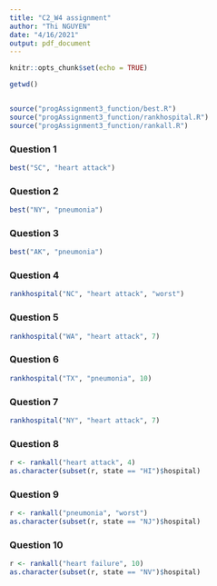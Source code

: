 ```yaml
---
title: "C2_W4 assignment"
author: "Thi NGUYEN"
date: "4/16/2021"
output: pdf_document
---
```


```r
knitr::opts_chunk$set(echo = TRUE)

getwd()


source("progAssignment3_function/best.R")
source("progAssignment3_function/rankhospital.R")
source("progAssignment3_function/rankall.R")


```

### Question 1
```r
best("SC", "heart attack")
```

### Question 2
```r
best("NY", "pneumonia")
```

### Question 3
```r
best("AK", "pneumonia")
```

### Question 4
```r
rankhospital("NC", "heart attack", "worst")
```

### Question 5
```r
rankhospital("WA", "heart attack", 7)
```

### Question 6
```r
rankhospital("TX", "pneumonia", 10)
```

### Question 7
```r
rankhospital("NY", "heart attack", 7)
```

### Question 8
```r
r <- rankall("heart attack", 4)
as.character(subset(r, state == "HI")$hospital)
```

### Question 9
```r
r <- rankall("pneumonia", "worst")
as.character(subset(r, state == "NJ")$hospital)
```

### Question 10
```r
r <- rankall("heart failure", 10)
as.character(subset(r, state == "NV")$hospital)
```

